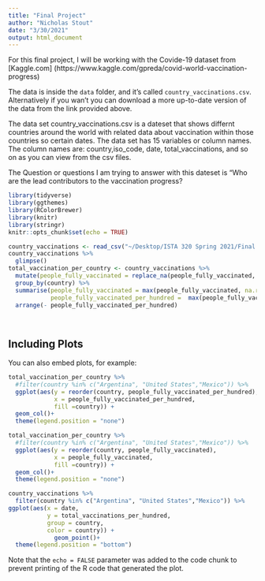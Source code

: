 ```yaml
---
title: "Final Project"
author: "Nicholas Stout"
date: "3/30/2021"
output: html_document
---
```

For this final project, I will be working with the Covide-19 dataset from [Kaggle.com] (https://www.kaggle.com/gpreda/covid-world-vaccination-progress)

The data is inside the `data` folder, and it's called `country_vaccinations.csv`. Alternatively if you wan't you can download a more up-to-date version of the data from the link provided above.

The data set country_vaccinations.csv is a dateset that shows differnt countries around the world with related data about vaccination within those countries so certain dates. The data set has 15 variables or column names. The column names are: country,iso_code, date, total_vaccinations, and so on as you can view from the csv files.  

The Question or questions I am trying to answer with this dateset is "Who are the lead contributors to the vaccination progress?
```r
library(tidyverse)
library(ggthemes)
library(RColorBrewer)
library(knitr)
library(stringr)
knitr::opts_chunk$set(echo = TRUE)
```



```r
country_vaccinations <- read_csv("~/Desktop/ISTA 320 Spring 2021/Final Project/data/country_vaccinations.csv")
country_vaccinations %>%
  glimpse()
total_vaccination_per_country <- country_vaccinations %>%
  mutate(people_fully_vaccinated = replace_na(people_fully_vaccinated, 0)) %>%
  group_by(country) %>%
  summarise(people_fully_vaccinated = max(people_fully_vaccinated, na.rm = TRUE), 
            people_fully_vaccinated_per_hundred =  max(people_fully_vaccinated_per_hundred, na.rm = TRUE)) %>%
  arrange(- people_fully_vaccinated_per_hundred)

  


```

## Including Plots

You can also embed plots, for example:

```r
total_vaccination_per_country %>%
  #filter(country %in% c("Argentina", "United States","Mexico")) %>%
  ggplot(aes(y = reorder(country, people_fully_vaccinated_per_hundred),
             x = people_fully_vaccinated_per_hundred,
             fill =country)) +
  geom_col()+
  theme(legend.position = "none")
```

```r
total_vaccination_per_country %>%
  #filter(country %in% c("Argentina", "United States","Mexico")) %>%
  ggplot(aes(y = reorder(country, people_fully_vaccinated),
             x = people_fully_vaccinated,
             fill =country)) +
  geom_col()+
  theme(legend.position = "none")
```

```r
country_vaccinations %>%
  filter(country %in% c("Argentina", "United States","Mexico")) %>%
ggplot(aes(x = date,
           y = total_vaccinations_per_hundred,
           group = country,
           color = country)) +
             geom_point()+
  theme(legend.position = "bottom")
```


Note that the `echo = FALSE` parameter was added to the code chunk to prevent printing of the R code that generated the plot.
